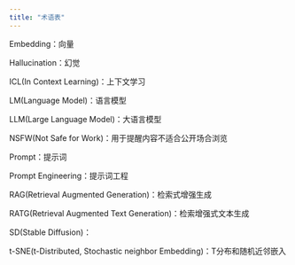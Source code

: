 ```yaml
---
title: "术语表"
---
```


Embedding：向量

Hallucination：幻觉

ICL(In Context Learning)：上下文学习

LM(Language Model)：语言模型

LLM(Large Language Model)：大语言模型

NSFW(Not Safe for Work)：用于提醒内容不适合公开场合浏览

Prompt：提示词

Prompt Engineering：提示词工程

RAG(Retrieval Augmented Generation)：检索式增强生成

RATG(Retrieval Augmented Text Generation)：检索增强式文本生成

SD(Stable Diffusion)：

t-SNE(t-Distributed, Stochastic neighbor Embedding)：T分布和随机近邻嵌入
